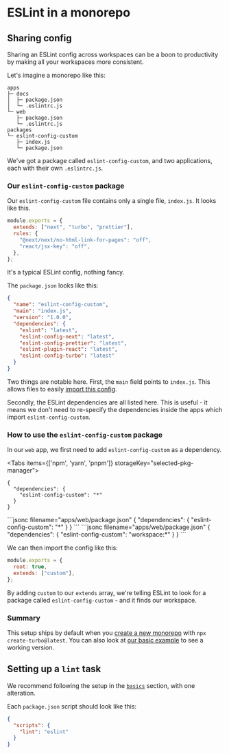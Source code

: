 
# ESLint in a monorepo

## Sharing config

Sharing an ESLint config across workspaces can be a boon to productivity by making all your workspaces more consistent.

Let's imagine a monorepo like this:

```
apps
├─ docs
│  ├─ package.json
│  └─ .eslintrc.js
└─ web
   ├─ package.json
   └─ .eslintrc.js
packages
└─ eslint-config-custom
   ├─ index.js
   └─ package.json
```

We've got a package called `eslint-config-custom`, and two applications, each with their own `.eslintrc.js`.

### Our `eslint-config-custom` package

Our `eslint-config-custom` file contains only a single file, `index.js`. It looks like this.

```js filename="packages/eslint-config-custom/index.js"
module.exports = {
  extends: ["next", "turbo", "prettier"],
  rules: {
    "@next/next/no-html-link-for-pages": "off",
    "react/jsx-key": "off",
  },
};
```

It's a typical ESLint config, nothing fancy.

The `package.json` looks like this:

```json filename="packages/eslint-config-custom/package.json"
{
  "name": "eslint-config-custom",
  "main": "index.js",
  "version": "1.0.0",
  "dependencies": {
    "eslint": "latest",
    "eslint-config-next": "latest",
    "eslint-config-prettier": "latest",
    "eslint-plugin-react": "latest",
    "eslint-config-turbo": "latest"
  }
}
```

Two things are notable here. First, the `main` field points to `index.js`. This allows files to easily [import this config](/repo/docs/handbook/sharing-code#anatomy-of-a-package).

Secondly, the ESLint dependencies are all listed here. This is useful - it means we don't need to re-specify the dependencies inside the apps which import `eslint-config-custom`.

### How to use the `eslint-config-custom` package

In our `web` app, we first need to add `eslint-config-custom` as a dependency.

<Tabs items={['npm', 'yarn', 'pnpm']} storageKey="selected-pkg-manager">
  <Tab>
```jsonc filename="apps/web/package.json"
{
  "dependencies": {
    "eslint-config-custom": "*"
  }
}
```
  </Tab>
  <Tab>
```jsonc filename="apps/web/package.json"
{
  "dependencies": {
    "eslint-config-custom": "*"
  }
}
```
  </Tab>
  <Tab>
```jsonc filename="apps/web/package.json"
{
  "dependencies": {
    "eslint-config-custom": "workspace:*"
  }
}
```
  </Tab>
</Tabs>

We can then import the config like this:

```js filename="apps/web/.eslintrc.js"
module.exports = {
  root: true,
  extends: ["custom"],
};
```

By adding `custom` to our `extends` array, we're telling ESLint to look for a package called `eslint-config-custom` - and it finds our workspace.

### Summary

This setup ships by default when you [create a new monorepo](/repo/docs/getting-started/create-new) with `npx create-turbo@latest`. You can also look at [our basic example](https://github.com/vercel/turbo/tree/main/examples/basic) to see a working version.

## Setting up a `lint` task

We recommend following the setup in the [`basics`](/repo/docs/handbook/linting#running-tasks) section, with one alteration.

Each `package.json` script should look like this:

```json filename="packages/*/package.json"
{
  "scripts": {
    "lint": "eslint"
  }
}
```
